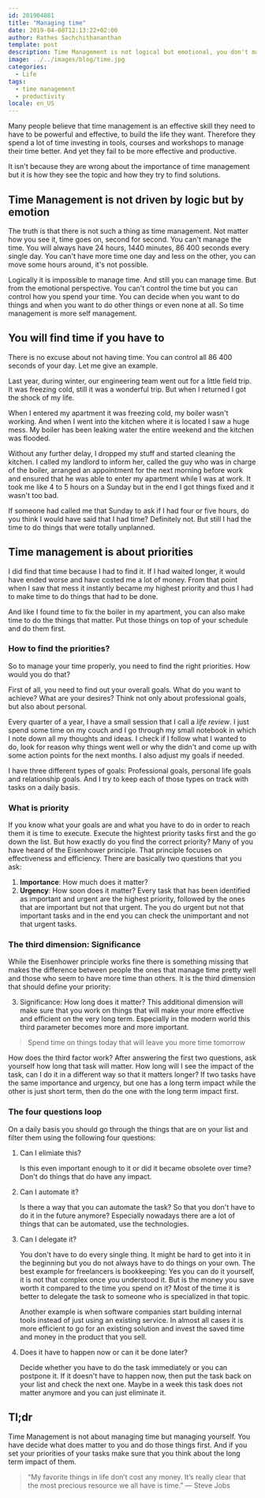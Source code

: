 ```yaml
---
id: 201904081
title: "Managing time"
date: 2019-04-08T12:13:22+02:00
author: Rathes Sachchithananthan
template: post
description: Time Management is not logical but emotional, you don't manage time, you manage yourself.
image: ../../images/blog/time.jpg
categories:
  - Life
tags:
  - time management
  - productivity
locale: en_US
---
```


Many people believe that time management is an effective skill they need to have to be powerful and effective, to build the life they want. Therefore they spend a lot of time investing in tools, courses and workshops to manage their time better. And yet they fail to be more effective and productive.

It isn't because they are wrong about the importance of time management but it is how they see the topic and how they try to find solutions.

## Time Management is not driven by logic but by emotion

The truth is that there is not such a thing as time management. Not matter how you see it, time goes on, second for second. You can't manage the time. You will always have 24 hours, 1440 minutes, 86 400 seconds every single day. You can't have more time one day and less on the other, you can move some hours around, it's not possible.

Logically it is impossible to manage time. And still you can manage time. But from the emotional perspective. You can't control the time but you can control how you spend your time. You can decide when you want to do things and when you want to do other things or even none at all. So time management is more self management.

## You will find time if you have to

There is no excuse about not having time. You can control all 86 400 seconds of your day. Let me give an example.

Last year, during winter, our engineering team went out for a little field trip. It was freezing cold, still it was a wonderful trip. But when I returned I got the shock of my life.

When I entered my apartment it was freezing cold, my boiler wasn't working. And when I went into the kitchen where it is located I saw a huge mess. My boiler has been leaking water the entire weekend and the kitchen was flooded.

Without any further delay, I dropped my stuff and started cleaning the kitchen. I called my landlord to inform her, called the guy who was in charge of the boiler, arranged an appointment for the next morning before work and ensured that he was able to enter my apartment while I was at work. It took me like 4 to 5 hours on a Sunday but in the end I got things fixed and it wasn't too bad.

If someone had called me that Sunday to ask if I had four or five hours, do you think I would have said that I had time? Definitely not. But still I had the time to do things that were totally unplanned.

## Time management is about priorities

I did find that time because I had to find it. If I had waited longer, it would have ended worse and have costed me a lot of money. From that point when I saw that mess it instantly became my highest priority and thus I had to make time to do things that had to be done.

And like I found time to fix the boiler in my apartment, you can also make time to do the things that matter. Put those things on top of your schedule and do them first.

### How to find the priorities?

So to manage your time properly, you need to find the right priorities. How would you do that?

First of all, you need to find out your overall goals. What do you want to achieve? What are your desires? Think not only about professional goals, but also about personal.

Every quarter of a year, I have a small session that I call a _life review_. I just spend some time on my couch and I go through my small notebook in which I note down all my thoughts and ideas. I check if I follow what I wanted to do, look for reason why things went well or why the didn't and come up with some action points for the next months. I also adjust my goals if needed.

I have three different types of goals: Professional goals, personal life goals and relationship goals. And I try to keep each of those types on track with tasks on a daily basis.

### What is priority

If you know what your goals are and what you have to do in order to reach them it is time to execute. Execute the hightest priority tasks first and the go down the list.
But how exactly do you find the correct priority? Many of you have heard of the Eisenhower principle. That principle focuses on effectiveness and efficiency. There are basically two questions that you ask:

1. **Importance**: How much does it matter?
2. **Urgency**: How soon does it
   matter? Every task that has been identified as important and urgent are the
   highest priority, followed by the ones that are important but not that urgent.
   The you do urgent but not that important tasks and in the end you can check
   the unimportant and not that urgent tasks.

### The third dimension: Significance

While the Eisenhower principle works fine there is something missing that makes the difference between people the ones that manage time pretty well and those who seem to have more time than others.
It is the third dimension that should define your priority:

3. Significance: How long does it matter?
   This additional dimension will make sure that you work on things that will make your more effective and efficient on the very long term. Especially in the modern world this third parameter becomes more and more important.

> Spend time on things today that will leave you more time tomorrow

How does the third factor work? After answering the first two questions, ask yourself how long that task will matter. How long will I see the impact of the task, can I do it in a different way so that it matters longer? If two tasks have the same importance and urgency, but one has a long term impact while the other is just short term, then do the one with the long term impact first.

### The four questions loop

On a daily basis you should go through the things that are on your list and filter them using the following four questions:

1. Can I elimiate this?

   Is this even important enough to it or did it became obsolete over time? Don't do things that do have any impact.

2. Can I automate it?

   Is there a way that you can automate the task? So that you don't have to do it in the future anymore? Especially nowadays there are a lot of things that can be automated, use the technologies.

3. Can I delegate it?

   You don't have to do every single thing. It might be hard to get into it in the beginning but you do not always have to do things on your own. The best example for freelancers is bookkeeping: Yes you can do it yourself, it is not that complex once you understood it. But is the money you save worth it compared to the time you spend on it? Most of the time it is better to delegate the task to someone who is specialized in that topic.

   Another example is when software companies start building internal tools instead of just using an existing service. In almost all cases it is more efficient to go for an existing solution and invest the saved time and money in the product that you sell.

4. Does it have to happen now or can it be done later?

   Decide whether you have to do the task immediately or you can postpone it. If it doesn't have to happen now, then put the task back on your list and check the next one. Maybe in a week this task does not matter anymore and you can just eliminate it.

## Tl;dr

Time Management is not about managing time but managing yourself. You have decide what does matter to you and do those things first. And if you set your priorities of your tasks make sure that you think about the long term impact of them.

> “My favorite things in life don’t cost any money. It’s really clear that the most precious resource we all have is time.” — Steve Jobs
